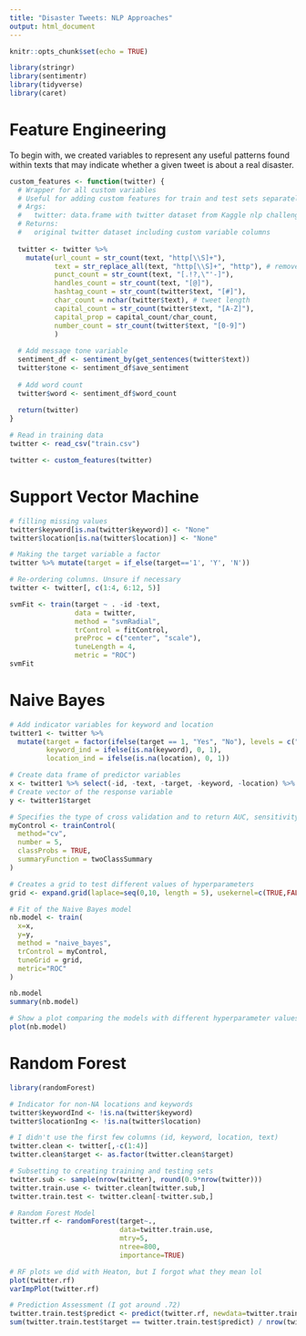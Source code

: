 ---
title: "Disaster Tweets: NLP Approaches"
output: html_document
---

<!--
TO DO:
* Use custom features and tdf for classification
* Create ensemble for multiple methods
-->

```{r setup, include=FALSE}
knitr::opts_chunk$set(echo = TRUE)
```

```{r}
library(stringr)
library(sentimentr)
library(tidyverse)
library(caret)
```

# Feature Engineering

To begin with, we created variables to represent any useful patterns found within texts that may indicate whether a given tweet is about a real disaster.

```{r}
custom_features <- function(twitter) {
  # Wrapper for all custom variables
  # Useful for adding custom features for train and test sets separately
  # Args:
  #   twitter: data.frame with twitter dataset from Kaggle nlp challenge
  # Returns:
  #   original twitter dataset including custom variable columns
  
  twitter <- twitter %>%
    mutate(url_count = str_count(text, "http[\\S]+"),
           text = str_replace_all(text, "http[\\S]+", "http"), # remove URLs
           punct_count = str_count(text, "[.!?,\"'-]"),
           handles_count = str_count(text, "[@]"),
           hashtag_count = str_count(twitter$text, "[#]"),
           char_count = nchar(twitter$text), # tweet length
           capital_count = str_count(twitter$text, "[A-Z]"),
           capital_prop = capital_count/char_count,
           number_count = str_count(twitter$text, "[0-9]")
           )
  
  # Add message tone variable
  sentiment_df <- sentiment_by(get_sentences(twitter$text))
  twitter$tone <- sentiment_df$ave_sentiment
  
  # Add word count
  twitter$word <- sentiment_df$word_count
  
  return(twitter)
}
```

```{r}
# Read in training data
twitter <- read_csv("train.csv")

twitter <- custom_features(twitter)
```

# Support Vector Machine
<!--NEED TO VERIFY IT WORKS AND PERFORMANCE-->

```{r}
# filling missing values
twitter$keyword[is.na(twitter$keyword)] <- "None"
twitter$location[is.na(twitter$location)] <- "None"

# Making the target variable a factor
twitter %>% mutate(target = if_else(target=='1', 'Y', 'N'))

# Re-ordering columns. Unsure if necessary
twitter <- twitter[, c(1:4, 6:12, 5)]

svmFit <- train(target ~ . -id -text, 
                data = twitter, 
                method = "svmRadial", 
                trControl = fitControl, 
                preProc = c("center", "scale"),
                tuneLength = 4,
                metric = "ROC")
svmFit 
```

# Naive Bayes

```{r}
# Add indicator variables for keyword and location
twitter1 <- twitter %>%
  mutate(target = factor(ifelse(target == 1, "Yes", "No"), levels = c("No", "Yes")),
         keyword_ind = ifelse(is.na(keyword), 0, 1),
         location_ind = ifelse(is.na(location), 0, 1))

# Create data frame of predictor variables
x <- twitter1 %>% select(-id, -text, -target, -keyword, -location) %>% as.data.frame()
# Create vector of the response variable
y <- twitter1$target

# Specifies the type of cross validation and to return AUC, sensitivity, and specificity
myControl <- trainControl(
  method="cv",
  number = 5,
  classProbs = TRUE,
  summaryFunction = twoClassSummary
)

# Creates a grid to test different values of hyperparameters
grid <- expand.grid(laplace=seq(0,10, length = 5), usekernel=c(TRUE,FALSE), adjust=seq(1,10, length = 5))

# Fit of the Naive Bayes model
nb.model <- train(
  x=x,
  y=y,
  method = "naive_bayes",
  trControl = myControl,
  tuneGrid = grid,
  metric="ROC"
)

nb.model
summary(nb.model)

# Show a plot comparing the models with different hyperparameter values
plot(nb.model)
```

# Random Forest

```{r}
library(randomForest)

# Indicator for non-NA locations and keywords
twitter$keywordInd <- !is.na(twitter$keyword)
twitter$locationIng <- !is.na(twitter$location)

# I didn't use the first few columns (id, keyword, location, text)
twitter.clean <- twitter[,-c(1:4)]
twitter.clean$target <- as.factor(twitter.clean$target)

# Subsetting to creating training and testing sets
twitter.sub <- sample(nrow(twitter), round(0.9*nrow(twitter)))
twitter.train.use <- twitter.clean[twitter.sub,]
twitter.train.test <- twitter.clean[-twitter.sub,]

# Random Forest Model
twitter.rf <- randomForest(target~.,
                           data=twitter.train.use,
                           mtry=5,
                           ntree=800,
                           importance=TRUE)

# RF plots we did with Heaton, but I forgot what they mean lol
plot(twitter.rf)
varImpPlot(twitter.rf)

# Prediction Assessment (I got around .72)
twitter.train.test$predict <- predict(twitter.rf, newdata=twitter.train.test)
sum(twitter.train.test$target == twitter.train.test$predict) / nrow(twitter.train.test)
```



